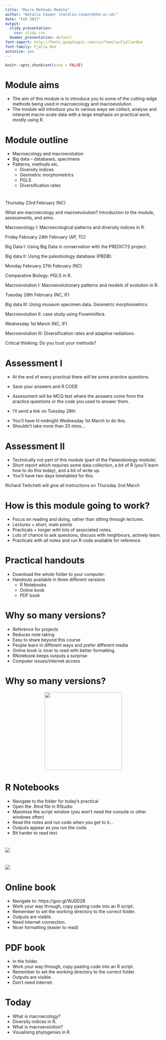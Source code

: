 ```yaml
---
title: "Macro Methods Module"
author: "Natalie Cooper (natalie.cooper@nhm.ac.uk)"
date: "Feb 2017"
output:
  slidy_presentation:
    css: slidy.css
  beamer_presentation: default
font-import: http://fonts.googleapis.com/css?family=Fjalla+One
font-family: Fjalla One
autosize: yes
---
```


```r
knitr::opts_chunk$set(echo = FALSE)
```

# Module aims

- The aim of this module is to introduce you to some of the cutting-edge methods being used in macroecology and macroevolution
- The module will introduce you to various ways we collect, analyse and interpret macro-scale data with a large emphasis on practical work, mostly using R. 

# Module outline

- Macroecology and macroevolution
- Big data – databases, specimens
- Patterns, methods etc.
    - Diversity indices
    - Geometric morphometrics
    - PGLS
    - Diversification rates

# {.build}

<p class="pink">Thursday 23rd February (NC)</p>
What are macroecology and macroevolution? Introduction to the module, assessments, and aims.

Macroecology I: Macroecological patterns and diversity indices in R.

<p class="pink">Friday February 24th February (AP, TC)</p>
Big Data I: Using Big Data in conservation with the PREDICTS project.

Big data II: Using the paleobiology database (PBDB).

<p class="pink">Monday February 27th February (NC)</p>
Comparative Biology: PGLS in R.

Macroevolution I: Macroevolutionary patterns and models of evolution in R.

<p class="pink">Tuesday 28th February (NC, IF)</p>
Big data III: Using museum specimen data. Geometric morphometrics.

Macroevolution II: case study using Foraminifera.

<p class="pink">Wednesday 1st March (NC, IF)</p>
Macroevolution III: Diversification rates and adaptive radiations.

Critical thinking: Do you trust your methods?

# Assessment I

- At the end of every practical there will be some practice questions. 
- <p class="lime"> Save your answers and R CODE </p>
- Assessment will be MCQ test where the answers come from the practice questions or the code you used to answer them. 
- <p class="pink"> I'll send a link on Tuesday 28th</p>
- You’ll have til midnight Wednesday 1st March to do this.
- Shouldn't take more than 20 mins...

# Assessment II

- Technically not part of this module (part of the Palaeobiology module).
- Short report which requires some data collection, a bit of R (you'll learn how to do this today), and a bit of write up.
- You'll have two days timetabled for this.

<p class="pink">Richard Twitchett will give all instructions on Thursday 2nd March</p>

# How is this module going to work?

- Focus on reading and doing, rather than sitting through lectures.
- Lectures = short, main points
- Practicals = longer with lots of associated notes. 
- Lots of chance to ask questions, discuss with neighbours, actively learn.
- Practicals with all notes and run R code available for reference.

# Practical handouts

- Download the whole folder to your computer.
- Handouts available in three different versions
    - R Notebooks
    - Online book
    - PDF book

# Why so many versions?

- Reference for projects
- Reduces note taking
- Easy to share beyond this course
- People learn in different ways and prefer different media 
- Online book is nicer to read with better formatting.
- RNotebook keeps outputs a surprise 
- Computer issues/internet access

# Why so many versions?

<center><img src="guineapig.png" width = 250 height = 250 align = "middle" ></center>

# R Notebooks

- Navigate to the folder for today's practical
- Open the .Rmd file in RStudio
- Maximise the script window (you won't need the console or other windows often)
- Read the notes and run code when you get to it...
- Outputs appear as you run the code.
- Bit harder to read text.

# {.cover}

<img class="cover" src="rnotebook1.png">

# {.cover}

<img class="cover" src="rnotebook2.png">

# Online book

- Navigate to: https://goo.gl/WJ0D2R
- Work your way through, copy pasting code into an R script.
- Remember to set the working directory to the correct folder.
- Outputs are visible.
- Need internet connection.
- Nicer formatting (easier to read)

# PDF book
- In the folder.
- Work your way through, copy pasting code into an R script.
- Remember to set the working directory to the correct folder.
- Outputs are visible.
- Don't need internet.

# Today
- What is macroecology?
- Diversity indices in R.
- What is macroevolution?
- Visualising phylogenies in R.